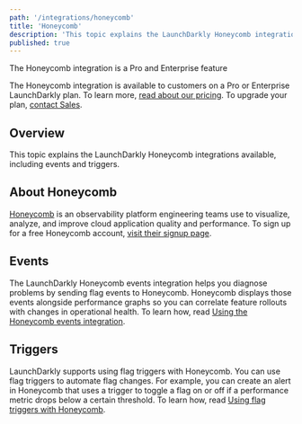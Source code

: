 ```yaml
---
path: '/integrations/honeycomb'
title: 'Honeycomb'
description: 'This topic explains the LaunchDarkly Honeycomb integrations available, including events and triggers.'
published: true
---
```


<Callout intent="primary">
<CalloutTitle>The Honeycomb integration is a Pro and Enterprise feature</CalloutTitle>
<CalloutDescription>

The Honeycomb integration is available to customers on a Pro or Enterprise LaunchDarkly plan. To learn more, [read about our pricing](https://launchdarkly.com/pricing/). To upgrade your plan, [contact Sales](https://launchdarkly.com/contact-sales/).

</CalloutDescription>
</Callout>

## Overview

This topic explains the LaunchDarkly Honeycomb integrations available, including events and triggers.

## About Honeycomb

[Honeycomb](https://www.honeycomb.io/) is an observability platform engineering teams use to visualize, analyze, and improve cloud application quality and performance. To sign up for a free Honeycomb account, [visit their signup page](https://ui.honeycomb.io/signup?&utm_source=launchdarkly&utm_medium=partner&utm_campaign=signup&utm_keyword=&utm_content=free-product-signup).


## Events

The LaunchDarkly Honeycomb events integration helps you diagnose problems by sending flag events to Honeycomb. Honeycomb displays those events alongside performance graphs so you can correlate feature rollouts with changes in operational health. To learn how, read [Using the Honeycomb events integration](/integrations/honeycomb/events).

## Triggers

LaunchDarkly supports using flag triggers with Honeycomb. You can use flag triggers to automate flag changes. For example, you can create an alert in Honeycomb that uses a trigger to toggle a flag on or off if a performance metric drops below a certain threshold. To learn how, read [Using flag triggers with Honeycomb](/integrations/honeycomb/triggers).
